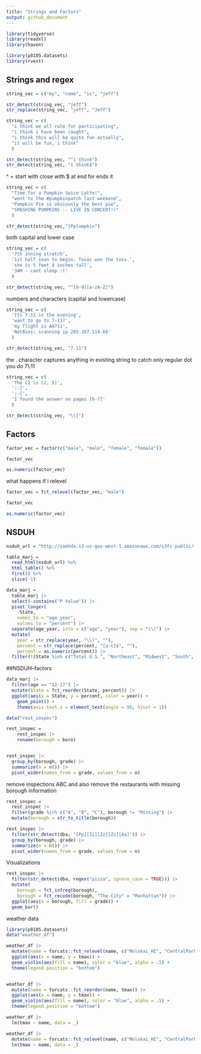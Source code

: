 ```yaml
---
title: "Strings and Factors"
output: github_document
---
```


```r
library(tidyverse)
library(readxl)
library(haven)

library(p8105.datasets)
library(rvest)
```

## Strings and regex

```r
string_vec = c("my", "name", "is", "jeff")

str_detect(string_vec, "jeff")
str_replace(string_vec, "jeff", "Jeff")
```



```r
string_vec = c(
  "i think we all rule for participating",
  "i think i have been caught",
  "i think this will be quite fun actually",
  "it will be fun, i think"
  )

str_detect(string_vec, "^i think")
str_detect(string_vec, "i think$")
```
^ = start with 
close with $ at end for ends it

```r
string_vec = c(
  "Time for a Pumpkin Spice Latte!",
  "went to the #pumpkinpatch last weekend",
  "Pumpkin Pie is obviously the best pie",
  "SMASHING PUMPKINS -- LIVE IN CONCERT!!"
  )

str_detect(string_vec,"[Pp]umpkin")
```
both capital and lower case


```r
string_vec = c(
  '7th inning stretch',
  '1st half soon to begin. Texas won the toss.',
  'she is 5 feet 4 inches tall',
  '3AM - cant sleep :('
  )

str_detect(string_vec, "^[0-9][a-zA-Z]") 
```
numbers and characters (capital and lowercase)

```r
string_vec = c(
  'Its 7:11 in the evening',
  'want to go to 7-11?',
  'my flight is AA711',
  'NetBios: scanning ip 203.167.114.66'
  )

str_detect(string_vec, "7.11")
```

the . character captures anything in existing string 
to catch only regular dot you do 7\\.11

```r
string_vec = c(
  'The CI is [2, 5]',
  ':-]',
  ':-[',
  'I found the answer on pages [6-7]'
  )

str_detect(string_vec, "\\[")
```

## Factors

```r
factor_vec = factor(c("male", "male", "female", "female"))

factor_vec

as.numeric(factor_vec)
```

what happens if i relevel 

```r
factor_vec = fct_relevel(factor_vec, "male")

factor_vec

as.numeric(factor_vec)
```


## NSDUH

```r
nsduh_url = "http://samhda.s3-us-gov-west-1.amazonaws.com/s3fs-public/field-uploads/2k15StateFiles/NSDUHsaeShortTermCHG2015.htm"

table_marj = 
  read_html(nsduh_url) %>%  
  html_table() %>%  
  first() %>% 
  slice(-1)

data_marj = 
  table_marj |>
  select(-contains("P Value")) |>
  pivot_longer(
    -State,
    names_to = "age_year", 
    values_to = "percent") |>
  separate(age_year, into = c("age", "year"), sep = "\\(") |>
  mutate(
    year = str_replace(year, "\\)", ""),
    percent = str_replace(percent, "[a-c]$", ""),
    percent = as.numeric(percent)) |>
  filter(!(State %in% c("Total U.S.", "Northeast", "Midwest", "South", "West")))
```

##NSDUH--factors

```r
data_marj |>
  filter(age == "12-17") |> 
  mutate(State = fct_reorder(State, percent)) |> 
  ggplot(aes(x = State, y = percent, color = year)) + 
    geom_point() + 
    theme(axis.text.x = element_text(angle = 90, hjust = 1))
```

```r
data("rest_inspec")

rest_inspec = 
    rest_inspec |> 
    rename(borough = boro)


rest_inspec |> 
  group_by(borough, grade) |> 
  summarize(n = n()) |> 
  pivot_wider(names_from = grade, values_from = n)
```

remove inspections ABC and also remove the restaurants with missing borough information
```r
rest_inspec =
  rest_inspec |>
  filter(grade %in% c("A", "B", "C"), borough != "Missing") |> 
  mutate(borough = str_to_title(borough))

rest_inspec |> 
  filter(str_detect(dba, "[Pp][Ii][Zz][Zz][Aa]")) |> 
  group_by(borough, grade) |> 
  summarize(n = n()) |> 
  pivot_wider(names_from = grade, values_from = n)
```


Visualizations
```r
rest_inspec |> 
  filter(str_detect(dba, regex("pizza", ignore_case = TRUE))) |>
  mutate(
    borough = fct_infreq(borough),
    borough = fct_recode(borough, "The City" = "Manhattan")) |>
  ggplot(aes(x = borough, fill = grade)) + 
  geom_bar()
```

weather data
```r
library(p8105.datasets)
data("weather_df")
```

```r
weather_df |>
  mutate(name = forcats::fct_relevel(name, c("Molokai_HI", "CentralPark_NY", "Waterhole_WA"))) |> 
  ggplot(aes(x = name, y = tmax)) + 
  geom_violin(aes(fill = name), color = "blue", alpha = .5) + 
  theme(legend.position = "bottom")


weather_df |>
  mutate(name = forcats::fct_reorder(name, tmax)) |> 
  ggplot(aes(x = name, y = tmax)) + 
  geom_violin(aes(fill = name), color = "blue", alpha = .5) + 
  theme(legend.position = "bottom")

weather_df |>
  lm(tmax ~ name, data = _)

weather_df |>
  mutate(name = forcats::fct_relevel(name, c("Molokai_HI", "CentralPark_NY", "Waterhole_WA"))) |> 
  lm(tmax ~ name, data = _)
```




